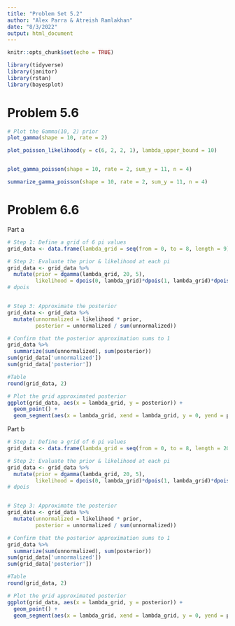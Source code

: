 ---
title: "Problem Set 5.2"
author: "Alex Parra & Atreish Ramlakhan"
date: "8/3/2022"
output: html_document
---

```{r setup, include=FALSE}
knitr::opts_chunk$set(echo = TRUE)
```


```{r}
library(tidyverse)
library(janitor)
library(rstan)
library(bayesplot)
```


# Problem 5.6 #

```{r}

# Plot the Gamma(10, 2) prior
plot_gamma(shape = 10, rate = 2)

plot_poisson_likelihood(y = c(6, 2, 2, 1), lambda_upper_bound = 10)


plot_gamma_poisson(shape = 10, rate = 2, sum_y = 11, n = 4)

summarize_gamma_poisson(shape = 10, rate = 2, sum_y = 11, n = 4)
```


# Problem 6.6 #

Part a
```{r}
# Step 1: Define a grid of 6 pi values
grid_data <- data.frame(lambda_grid = seq(from = 0, to = 8, length = 9))

# Step 2: Evaluate the prior & likelihood at each pi
grid_data <- grid_data %>% 
  mutate(prior = dgamma(lambda_grid, 20, 5),
         likelihood = dpois(0, lambda_grid)*dpois(1, lambda_grid)*dpois(0, lambda_grid))
# dpois


# Step 3: Approximate the posterior
grid_data <- grid_data %>% 
  mutate(unnormalized = likelihood * prior,
         posterior = unnormalized / sum(unnormalized))

# Confirm that the posterior approximation sums to 1
grid_data %>% 
  summarize(sum(unnormalized), sum(posterior))
sum(grid_data['unnormalized']) 
sum(grid_data['posterior'])

#Table 
round(grid_data, 2)

# Plot the grid approximated posterior
ggplot(grid_data, aes(x = lambda_grid, y = posterior)) + 
  geom_point() + 
  geom_segment(aes(x = lambda_grid, xend = lambda_grid, y = 0, yend = posterior))
```


Part b
```{r}
# Step 1: Define a grid of 6 pi values
grid_data <- data.frame(lambda_grid = seq(from = 0, to = 8, length = 201))

# Step 2: Evaluate the prior & likelihood at each pi
grid_data <- grid_data %>% 
  mutate(prior = dgamma(lambda_grid, 20, 5),
         likelihood = dpois(0, lambda_grid)*dpois(1, lambda_grid)*dpois(0, lambda_grid))
# dpois


# Step 3: Approximate the posterior
grid_data <- grid_data %>% 
  mutate(unnormalized = likelihood * prior,
         posterior = unnormalized / sum(unnormalized))

# Confirm that the posterior approximation sums to 1
grid_data %>% 
  summarize(sum(unnormalized), sum(posterior))
sum(grid_data['unnormalized']) 
sum(grid_data['posterior'])

#Table 
round(grid_data, 2)

# Plot the grid approximated posterior
ggplot(grid_data, aes(x = lambda_grid, y = posterior)) + 
  geom_point() + 
  geom_segment(aes(x = lambda_grid, xend = lambda_grid, y = 0, yend = posterior))
```
